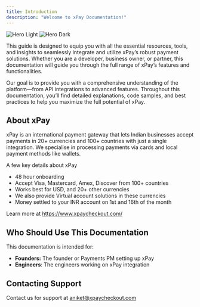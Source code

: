 ```yaml
---
title: Introduction
description: "Welcome to xPay Documentation!"
---
```


<Frame>
  <img
    className="block dark:hidden"
    src="/images/xPay_dashboard.png"
    alt="Hero Light"
  />
  <img
    className="hidden dark:block"
    src="/images/xPay_dashboard.png"
    alt="Hero Dark"
  />
</Frame>

This guide is designed to equip you with all the essential resources, tools, and insights to seamlessly integrate and utilize xPay’s robust payment solutions. Whether you are a developer, business owner, or partner, this documentation will guide you through the full range of xPay’s features and functionalities.

Our goal is to provide you with a comprehensive understanding of the platform—from API integrations to advanced features. Throughout this documentation, you’ll find detailed explanations, code samples, and best practices to help you maximize the full potential of xPay.

## About xPay

xPay is an international payment gateway that lets Indian businesses accept payments in 20+ currencies and 100+ countries with just a single integration. We specialise in processing payments via cards and local payment methods like wallets.

A few key details about xPay

- 48 hour onboarding
- Accept Visa, Mastercard, Amex, Discover from 100+ countries
- Works best for USD, and 20+ other currencies
- We also provide Virtual account solutions in these currencies
- Money settled to your INR account on 1st and 16th of the month

Learn more at https://www.xpaycheckout.com/

## Who Should Use This Documentation

This documentation is intended for:

- **Founders:** The founder or Payments PM setting up xPay
- **Engineers**: The engineers working on xPay integration

## Contacting Support

Contact us for support at aniket@xpaycheckout.com
